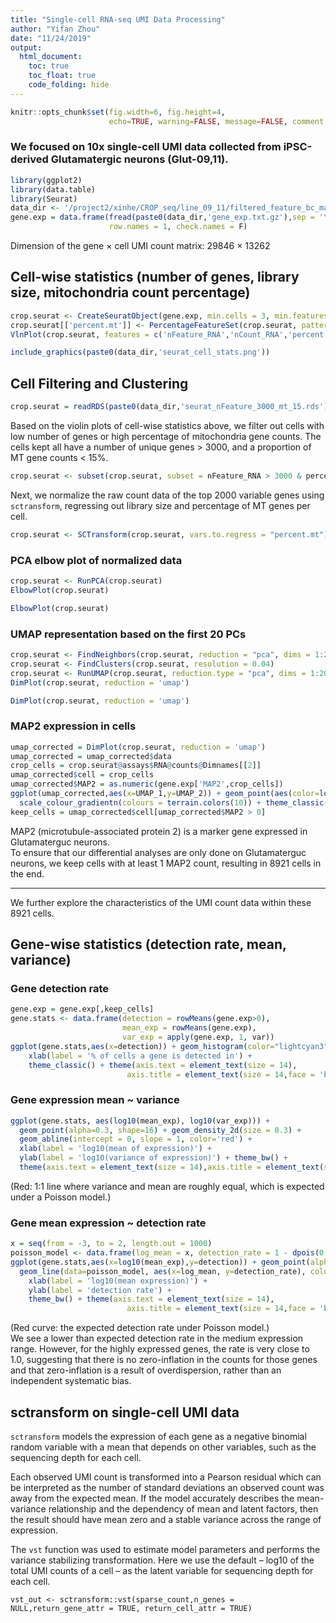 ```yaml
---
title: "Single-cell RNA-seq UMI Data Processing"
author: "Yifan Zhou"
date: "11/24/2019"
output:   
  html_document:
    toc: true
    toc_float: true
    code_folding: hide
---
```


```r
knitr::opts_chunk$set(fig.width=6, fig.height=4,
                      echo=TRUE, warning=FALSE, message=FALSE, comment = NA, fig.align = 'center')
```

### We focused on 10x single-cell UMI data collected from iPSC-derived Glutamatergic neurons (Glut-09,11).

```r
library(ggplot2)
library(data.table)
library(Seurat)
data_dir <- '/project2/xinhe/CROP_seq/line_09_11/filtered_feature_bc_matrix/'
gene.exp = data.frame(fread(paste0(data_dir,'gene_exp.txt.gz'),sep = '\t',header = T),
                      row.names = 1, check.names = F)
```

Dimension of the gene $\times$ cell UMI count matrix: 29846 $\times$ 13262

## Cell-wise statistics (number of genes, library size, mitochondria count percentage)
```r
crop.seurat <- CreateSeuratObject(gene.exp, min.cells = 3, min.features = 200)
crop.seurat[['percent.mt']] <- PercentageFeatureSet(crop.seurat, pattern='^MT.')
VlnPlot(crop.seurat, features = c('nFeature_RNA','nCount_RNA','percent.mt'), pt.size = 0)
```

```r
include_graphics(paste0(data_dir,'seurat_cell_stats.png'))
```

## Cell Filtering and Clustering

```r
crop.seurat = readRDS(paste0(data_dir,'seurat_nFeature_3000_mt_15.rds'))
```

Based on the violin plots of cell-wise statistics above, we filter out cells with low number of genes or high percentage of mitochondria gene counts. The cells kept all have a number of unique genes > 3000, and a proportion of MT gene counts < 15%.

```r
crop.seurat <- subset(crop.seurat, subset = nFeature_RNA > 3000 & percent.mt < 15)
```

Next, we normalize the raw count data of the top 2000 variable genes using `sctransform`, regressing out library size and percentage of MT genes per cell.
```r
crop.seurat <- SCTransform(crop.seurat, vars.to.regress = "percent.mt")
```

### PCA elbow plot of normalized data
```r
crop.seurat <- RunPCA(crop.seurat)
ElbowPlot(crop.seurat)
```

```r
ElbowPlot(crop.seurat)
```

### UMAP representation based on the first 20 PCs
```r
crop.seurat <- FindNeighbors(crop.seurat, reduction = "pca", dims = 1:20)
crop.seurat <- FindClusters(crop.seurat, resolution = 0.04)
crop.seurat <- RunUMAP(crop.seurat, reduction.type = "pca", dims = 1:20)
DimPlot(crop.seurat, reduction = 'umap')
```

```r
DimPlot(crop.seurat, reduction = 'umap')
```

### MAP2 expression in cells
```r
umap_corrected = DimPlot(crop.seurat, reduction = 'umap')
umap_corrected = umap_corrected$data
crop_cells = crop.seurat@assays$RNA@counts@Dimnames[[2]]
umap_corrected$cell = crop_cells
umap_corrected$MAP2 = as.numeric(gene.exp['MAP2',crop_cells])
ggplot(umap_corrected,aes(x=UMAP_1,y=UMAP_2)) + geom_point(aes(color=log(MAP2+1), alpha = 0.5)) +
  scale_colour_gradientn(colours = terrain.colors(10)) + theme_classic()
keep_cells = umap_corrected$cell[umap_corrected$MAP2 > 0]
```

MAP2 (microtubule-associated protein 2) is a marker gene expressed in Glutamaterguc neurons.    
To ensure that our differential analyses are only done on Glutamaterguc neurons, we keep cells with at least 1 MAP2 count, resulting in 8921 cells in the end.

***

We further explore the characteristics of the UMI count data within these 8921 cells.

## Gene-wise statistics (detection rate, mean, variance)

### Gene detection rate

```r
gene.exp = gene.exp[,keep_cells]
gene.stats <- data.frame(detection = rowMeans(gene.exp>0),
                         mean_exp = rowMeans(gene.exp),
                         var_exp = apply(gene.exp, 1, var))
ggplot(gene.stats,aes(x=detection)) + geom_histogram(color="lightcyan3", fill="lightcyan4") +
    xlab(label = '% of cells a gene is detected in') + 
    theme_classic() + theme(axis.text = element_text(size = 14),
                          axis.title = element_text(size = 14,face = 'bold'))
```

### Gene expression mean ~ variance

```r
ggplot(gene.stats, aes(log10(mean_exp), log10(var_exp))) + 
  geom_point(alpha=0.3, shape=16) + geom_density_2d(size = 0.3) +
  geom_abline(intercept = 0, slope = 1, color='red') + 
  xlab(label = 'log10(mean of expression)') + 
  ylab(label = 'log10(variance of expression)') + theme_bw() +
  theme(axis.text = element_text(size = 14),axis.title = element_text(size = 14,face = 'bold'))
```
(Red: 1:1 line where variance and mean are roughly equal, which is expected under a Poisson model.)

### Gene mean expression ~ detection rate
```r
x = seq(from = -3, to = 2, length.out = 1000)
poisson_model <- data.frame(log_mean = x, detection_rate = 1 - dpois(0, lambda = 10^x))
ggplot(gene.stats,aes(x=log10(mean_exp),y=detection)) + geom_point(alpha=0.3, shape=16) +
  geom_line(data=poisson_model, aes(x=log_mean, y=detection_rate), color='red') +
    xlab(label = 'log10(mean expression)') + 
    ylab(label = 'detection rate') +
    theme_bw() + theme(axis.text = element_text(size = 14),
                          axis.title = element_text(size = 14,face = 'bold'))
```
(Red curve: the expected detection rate under Poisson model.)   
We see a lower than expected detection rate in the medium expression range. However, for the highly expressed genes, the rate is very close to 1.0, suggesting that there is no zero-inflation in the counts for those genes and that zero-inflation is a result of overdispersion, rather than an independent systematic bias.

## sctransform on single-cell UMI data

`sctransform` models the expression of each gene as a negative binomial random variable with a mean that depends on other variables, such as the sequencing depth for each cell.

Each observed UMI count is transformed into a Pearson residual which can be interpreted as the number of standard deviations an observed count was away from the expected mean. If the model accurately describes the mean-variance relationship and the dependency of mean and latent factors, then the result should have mean zero and a stable variance across the range of expression.

The `vst` function was used to estimate model parameters and performs the variance stabilizing transformation. Here we use the default – log10 of the total UMI counts of a cell – as the latent variable for sequencing depth for each cell.

```
vst_out <- sctransform::vst(sparse_count,n_genes = NULL,return_gene_attr = TRUE, return_cell_attr = TRUE)
```
